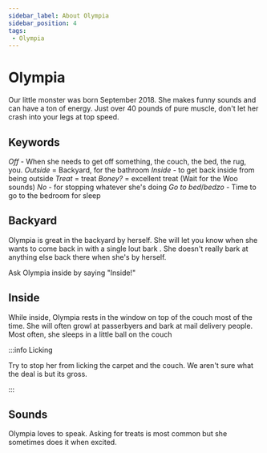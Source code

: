 ```yaml
---
sidebar_label: About Olympia
sidebar_position: 4
tags:
 - Olympia
---
```


# Olympia

Our little monster was born September 2018. She makes funny sounds and can have a ton of energy. Just over 40 pounds of pure muscle, don't let her crash into your legs at top speed.

## Keywords
*Off* - When she needs to get off something, the couch, the bed, the rug, you.
*Outside* = Backyard, for the bathroom
*Inside* - to get back inside from being outside
*Treat* = treat
*Boney?* = excellent treat (Wait for the Woo sounds)
*No* - for stopping whatever she's doing
*Go to bed*/*bedzo* - Time to go to the bedroom for sleep


## Backyard

Olympia is great in the backyard by herself. She will let you know when she wants to come back in with a single lout bark <i class="fa-solid fa-bullhorn"></i> . She doesn't really bark at anything else back there when she's by herself.

Ask Olympia inside by saying "Inside!"

## Inside

While inside, Olympia rests in the window on top of the couch most of the time. She will often growl at passerbyers and bark at mail delivery people. Most often, she sleeps in a little ball on the couch

:::info Licking

Try to stop her from licking the carpet and the couch. We aren't sure what the deal is but its gross.

:::


## Sounds

Olympia loves to speak. Asking for treats is most common but she sometimes does it when excited. 


